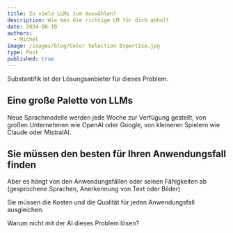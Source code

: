 ```yaml
---
title: Zu viele LLMs zum Auswählen?
description: Wie man die richtige LM für dich abholt
date: 2024-08-10
authors:
  - Michel
image: /images/blog/Color Selection Expertise.jpg
type: Post
published: true
---
```


<Callout>
 Substantifik ist der Lösungsanbieter für dieses Problem.
</Callout>

## Eine große Palette von LLMs

Neue Sprachmodelle werden jede Woche zur Verfügung gestellt, von großen Unternehmen wie OpenAI oder Google, von kleineren Spielern wie Claude oder MistralAI.

## Sie müssen den besten für Ihren Anwendungsfall finden

Aber es hängt von den Anwendungsfällen oder seinen Fähigkeiten ab (gesprochene Sprachen, Anerkennung von Text oder Bilder)

Sie müssen die Kosten und die Qualität für jeden Anwendungsfall ausgleichen.

Warum nicht mit der AI dieses Problem lösen?
